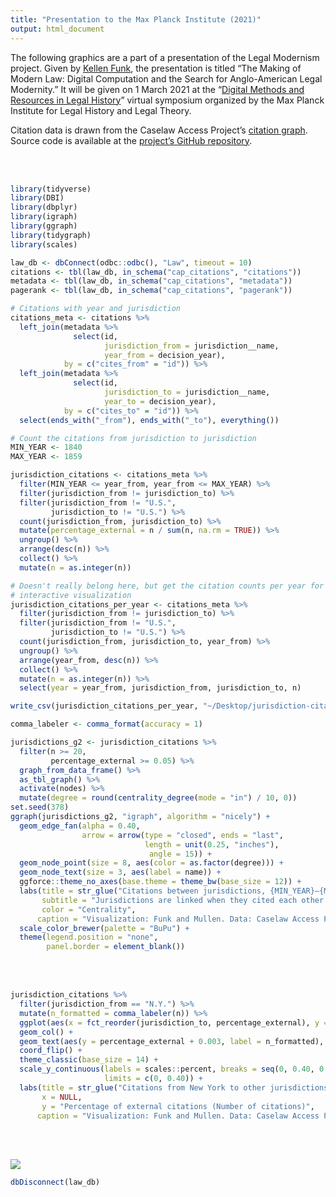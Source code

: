 ```yaml
---
title: "Presentation to the Max Planck Institute (2021)"
output: html_document
---
```


The following graphics are a part of a presentation of the Legal Modernism project. Given by [Kellen Funk](https://kellenfunk.org), the presentation is titled "The Making of Modern Law: Digital Computation and the Search for Anglo-American Legal Modernity." It will be given on 1 March 2021 at the "[Digital Methods and Resources in Legal History](https://www.rg.mpg.de/2464402/DLH2021_programme_20210224.pdf)" virtual symposium organized by the Max Planck Institute for Legal History and Legal Theory.

Citation data is drawn from the Caselaw Access Project's [citation graph](https://case.law/download/citation_graph/). Source code is available at the [project's GitHub repository](https://github.com/lmullen/legal-modernism).

<br/>
<br/>

```r
library(tidyverse)
library(DBI)
library(dbplyr)
library(igraph)
library(ggraph)
library(tidygraph)
library(scales)

law_db <- dbConnect(odbc::odbc(), "Law", timeout = 10)
citations <- tbl(law_db, in_schema("cap_citations", "citations"))
metadata <- tbl(law_db, in_schema("cap_citations", "metadata"))
pagerank <- tbl(law_db, in_schema("cap_citations", "pagerank"))

# Citations with year and jurisdiction
citations_meta <- citations %>% 
  left_join(metadata %>%
              select(id, 
                     jurisdiction_from = jurisdiction__name,
                     year_from = decision_year),
            by = c("cites_from" = "id")) %>%
  left_join(metadata %>%
              select(id, 
                     jurisdiction_to = jurisdiction__name,
                     year_to = decision_year),
            by = c("cites_to" = "id")) %>% 
  select(ends_with("_from"), ends_with("_to"), everything())

# Count the citations from jurisdiction to jurisdiction
MIN_YEAR <- 1840
MAX_YEAR <- 1859

jurisdiction_citations <- citations_meta %>% 
  filter(MIN_YEAR <= year_from, year_from <= MAX_YEAR) %>% 
  filter(jurisdiction_from != jurisdiction_to) %>% 
  filter(jurisdiction_from != "U.S.",
         jurisdiction_to != "U.S.") %>% 
  count(jurisdiction_from, jurisdiction_to) %>% 
  mutate(percentage_external = n / sum(n, na.rm = TRUE)) %>% 
  ungroup() %>% 
  arrange(desc(n)) %>% 
  collect() %>% 
  mutate(n = as.integer(n))

# Doesn't really belong here, but get the citation counts per year for an 
# interactive visualization
jurisdiction_citations_per_year <- citations_meta %>% 
  filter(jurisdiction_from != jurisdiction_to) %>% 
  filter(jurisdiction_from != "U.S.",
         jurisdiction_to != "U.S.") %>% 
  count(jurisdiction_from, jurisdiction_to, year_from) %>% 
  ungroup() %>% 
  arrange(year_from, desc(n)) %>% 
  collect() %>% 
  mutate(n = as.integer(n)) %>% 
  select(year = year_from, jurisdiction_from, jurisdiction_to, n)

write_csv(jurisdiction_citations_per_year, "~/Desktop/jurisdiction-citations.csv")

comma_labeler <- comma_format(accuracy = 1)
```


```r
jurisdictions_g2 <- jurisdiction_citations %>% 
  filter(n >= 20,
         percentage_external >= 0.05) %>% 
  graph_from_data_frame() %>% 
  as_tbl_graph() %>% 
  activate(nodes) %>% 
  mutate(degree = round(centrality_degree(mode = "in") / 10, 0))
set.seed(378)
ggraph(jurisdictions_g2, "igraph", algorithm = "nicely") +
  geom_edge_fan(alpha = 0.40,
                arrow = arrow(type = "closed", ends = "last",
                              length = unit(0.25, "inches"),
                               angle = 15)) +
  geom_node_point(size = 8, aes(color = as.factor(degree))) +
  geom_node_text(size = 3, aes(label = name)) +
  ggforce::theme_no_axes(base.theme = theme_bw(base_size = 12)) +
  labs(title = str_glue("Citations between jurisdictions, {MIN_YEAR}–{MAX_YEAR}"),
       subtitle = "Jurisdictions are linked when they cited each other at least 5% of the time.",
       color = "Centrality",
      caption = "Visualization: Funk and Mullen. Data: Caselaw Access Project.") +
  scale_color_brewer(palette = "BuPu") +
  theme(legend.position = "none",
        panel.border = element_blank())
```

<br/>
<br/>

```r
jurisdiction_citations %>% 
  filter(jurisdiction_from == "N.Y.") %>% 
  mutate(n_formatted = comma_labeler(n)) %>% 
  ggplot(aes(x = fct_reorder(jurisdiction_to, percentage_external), y = percentage_external)) +
  geom_col() +
  geom_text(aes(y = percentage_external + 0.003, label = n_formatted), hjust = 0) +
  coord_flip() +
  theme_classic(base_size = 14) +
  scale_y_continuous(labels = scales::percent, breaks = seq(0, 0.40, 0.05),
                     limits = c(0, 0.40)) +
  labs(title = str_glue("Citations from New York to other jurisdictions, {MIN_YEAR}–{MAX_YEAR}"),
       x = NULL,
       y = "Percentage of external citations (Number of citations)",
      caption = "Visualization: Funk and Mullen. Data: Caselaw Access Project.")
```

<br/>
<br/>

<img src="../assets/rrchnm-logo.png" style="max-width: 300px;">

```r
dbDisconnect(law_db)
```
